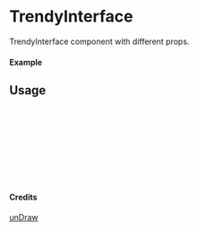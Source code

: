 
<Meta of={TrendyInterface} title="unDraw/TrendyInterface" />

# TrendyInterface

TrendyInterface component with different props.

#### Example

<Canvas of={TrendyInterface.Primary} />

## Usage

```ts
import { TrendyInterface } from "yadl-ui";

const Example = () => {
  return (
      <TrendyInterface />
  );
};

export default Example;
```

#### Credits
[unDraw](https://undraw.co/illustrations)
